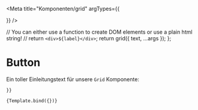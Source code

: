 

<Meta
  title="Komponenten/grid"
  argTypes={{
    
  }}
/>

  // You can either use a function to create DOM elements or use a plain html string!
  // return `<div>${label}</div>`;
  return grid({ text, ...args });
};

# Button

Ein toller Einleitungstext für unsere `Grid` Komponente:

<Preview withToolbar>
  <Story
    name="main"
    args={{
      
    }}
  >
    {Template.bind({})}
  </Story>
</Preview>

<ArgsTable story="main" />
